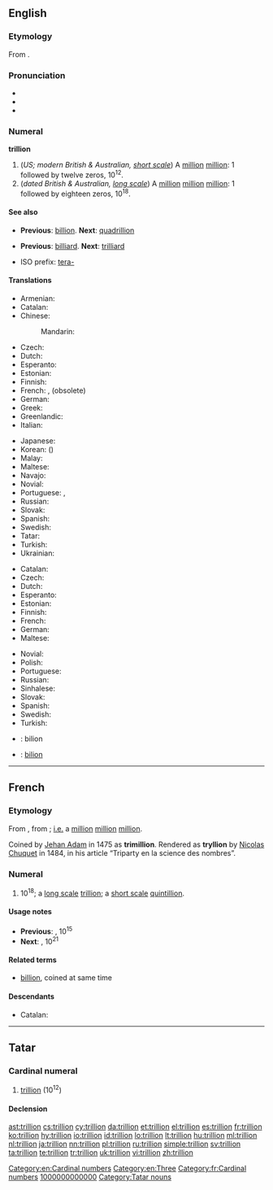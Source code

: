 {{also|Trillion}}
==English==
{{wikipedia|Long and short scales}}

===Etymology===
From {{etyl|fr|en}} {{term|trillion|lang=fr}}.

===Pronunciation===
* {{audio|en-us-trillion.ogg|Audio (US)|lang=en}}
* {{IPA|/ˈtɹɪljən/|lang=en}} 
* {{rhymes|ɪljən}}

===Numeral===
'''trillion'''

# (''US; modern British & Australian, [[w:Long and short scales|short scale]]'') A [[million]] [[million]]: 1 followed by twelve zeros, 10<sup>12</sup>.
# (''dated British & Australian, [[w:Long and short scales|long scale]]'') A [[million]] [[million]] [[million]]: 1 followed by eighteen zeros, 10<sup>18</sup>.

====See also====
* {{qualifier|short scale}} '''Previous''': [[billion]]. '''Next''': [[quadrillion]]
* {{qualifier|long scale}} '''Previous''': [[billiard]]. '''Next''': [[trilliard]]
* ISO prefix: [[tera-]]

====Translations====
{{trans-top|a million million, 10<sup>12</sup>}}
* Armenian: {{t|hy|տրիլիոն|tr=trilion}}
* Catalan: {{t+|ca|bilió}}
* Chinese:
*: Mandarin: {{t+|cmn|兆|tr=zhào|sc=Hani}}
* Czech: {{t+|cs|bilión|m}}
* Dutch: {{t+|nl|biljoen|n}}
* Esperanto: {{t|eo|duiliono}}
* Estonian: {{t|et|biljon}}
* Finnish: {{t+|fi|biljoona}}
* French: {{t+|fr|billion|m}}, (obsolete) {{t+|fr|trillion|m}}
* German: {{t+|de|Billion|f}}
* Greek: {{t+|el|τρισεκατομμύριο|n|tr=trisekatommýrio}}
* Greenlandic: {{t|kl|billioni}}
* Italian: {{t|it|trilione|f}}
{{trans-mid}}
* Japanese: {{t+|ja|兆|tr=[[ちょう]], chō}}
* Korean: {{t+|ko|조|tr=jo|sc=Hang}} ({{t+|ko|兆|sc=Hang}})
* Malay: {{t|ms|trilion}}
* Maltese: {{t|mt|biljun}}
* Navajo: {{t|nv|chiyóón}}
* Novial: {{t|nov|bilione}}
* Portuguese: {{t+|pt|bilhão|m}}, {{t+|pt|bilião}}
* Russian: {{t+|ru|триллион|m|tr=trillión}}
* Slovak: {{t|sk|bilión|m}}
* Spanish: {{t+|es|billón|m}}
* Swedish: {{t+|sv|biljon|c}}
* Tatar: {{t+|tt|триллион|tr=trillion|sc=Cyrl}}
* Turkish: {{t+|tr|trilyon}}
* Ukrainian: {{t+|uk|трильйон|m|tr=trylʹjón}}
{{trans-bottom}}

{{trans-top|a million million million, 10<sup>18</sup>}}
* Catalan: {{t+|ca|trilió}}
* Czech: {{t|cs|trilión|m}}
* Dutch: {{t+|nl|triljoen|n}}
* Esperanto: {{t|eo|triiliono}}
* Estonian: {{t|et|triljon}}
* Finnish: {{t+|fi|triljoona}}
* French: {{t+|fr|trillion|m}}
* German: {{t+|de|Trillion|f}}
* Maltese: {{t|mt|triljun}}
{{trans-mid}}
* Novial: {{t|nov|trilione}}
* Polish: {{t+|pl|trylion|m}}
* Portuguese: {{t+|pt|trilhão|m}}
* Russian: {{t+|ru|квинтиллион|m|tr=kvintillión}}
* Sinhalese: {{t|si|ත්‍රිලියනය|tr=thriliyanaya}}
* Slovak: {{t|sk|trilión|m}}
* Spanish: {{t+|es|trillón|m}}
* Swedish: {{t+|sv|triljon|c}}
* Turkish: {{t+|tr|kentilyon}}
{{trans-bottom}}

{{checktrans-top}}
* {{ttbc|sh}}: bilion {{g|m}}
* {{ttbc|ro}}: [[bilion]] {{g|n}}
{{checktrans-bottom}}

[[Category:en:Cardinal numbers]]
[[Category:en:Three]]

----

==French==

===Etymology===
From {{confix|tri|gloss1=three|illion|lang=fr}}, from {{term|million|lang=fr}}; [[i.e.]] a [[million]] [[million]] [[million]].

Coined by [[w:Jehan Adam|Jehan Adam]] in 1475 as '''trimillion'''.<!--<ref name="genevieve" /> <ref name="parchemin" /> <ref name="thorndike" />-->
Rendered as '''tryllion''' by [[w:Nicolas Chuquet|Nicolas Chuquet]] in 1484, in his article “Triparty en la science des nombres”.<!--<ref name="Chuquet1" /> <ref name="Chuquet2" />-->

===Numeral===
{{head|fr|numeral}}

# 10<sup>18</sup>; a [[w:Long and short scales|long scale]] [[trillion#English|trillion]]; a [[w:Long and short scales|short scale]] [[quintillion]].

====Usage notes====
* '''Previous''': {{l|fr|billiard}}, 10<sup>15</sup>
* '''Next''': {{l|fr|trilliard}}, 10<sup>21</sup>

====Related terms====
* [[billion]], coined at same time

====Descendants====
* Catalan: {{l|ca|trilió}}

[[Category:fr:Cardinal numbers]]

----

==Tatar==

===Cardinal numeral===
{{tt-pos|noun|l|c|триллион}}

# {{context|cardinal|lang=tt}} [[trillion]] (10<sup>12</sup>)

====Declension====
{{crh-latin-noun|nıñ|ga|nı|da|nan}}

[[Category:tt:Cardinal numbers|1000000000000]]
[[Category:Tatar nouns]]

[[ast:trillion]]
[[cs:trillion]]
[[cy:trillion]]
[[da:trillion]]
[[et:trillion]]
[[el:trillion]]
[[es:trillion]]
[[fr:trillion]]
[[ko:trillion]]
[[hy:trillion]]
[[io:trillion]]
[[id:trillion]]
[[lo:trillion]]
[[lt:trillion]]
[[hu:trillion]]
[[ml:trillion]]
[[nl:trillion]]
[[ja:trillion]]
[[nn:trillion]]
[[pl:trillion]]
[[ru:trillion]]
[[simple:trillion]]
[[sv:trillion]]
[[ta:trillion]]
[[te:trillion]]
[[tr:trillion]]
[[uk:trillion]]
[[vi:trillion]]
[[zh:trillion]]